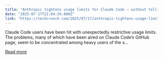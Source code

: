 ```yaml
---
title: "Anthropic tightens usage limits for Claude Code – without telling users"
date: "2025-07-17T21:04:34.000Z"
link: "https://techcrunch.com/2025/07/17/anthropic-tightens-usage-limits-for-claude-code-without-telling-users/"
---
```


Claude Code users have been hit with unexpectedly restrictive usage limits. The problems, many of which have been aired on Claude Code’s GitHub page, seem to be concentrated among heavy users of the s...

[Read more](https://techcrunch.com/2025/07/17/anthropic-tightens-usage-limits-for-claude-code-without-telling-users/)
